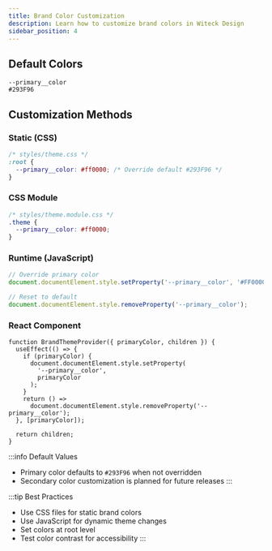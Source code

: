```yaml
---
title: Brand Color Customization
description: Learn how to customize brand colors in Witeck Design
sidebar_position: 4
---
```



## Default Colors

<Flex gap="2" marginX="2">
  <Box border="1px" borderColor="neutral200" padding="2" width="80">
    <Box background="primary" width="full" height="40" />
    <Box marginTop="0.5">
      <code>--primary__color</code>
      <br />
      <code>#293F96</code>
    </Box>
  </Box>
</Flex>

## Customization Methods

### Static (CSS)

```css
/* styles/theme.css */
:root {
  --primary__color: #ff0000; /* Override default #293F96 */
}
```

### CSS Module

```css
/* styles/theme.module.css */
.theme {
  --primary__color: #ff0000;
}
```

### Runtime (JavaScript)

```typescript
// Override primary color
document.documentElement.style.setProperty('--primary__color', '#FF0000');

// Reset to default
document.documentElement.style.removeProperty('--primary__color');
```

### React Component

```tsx
function BrandThemeProvider({ primaryColor, children }) {
  useEffect(() => {
    if (primaryColor) {
      document.documentElement.style.setProperty(
        '--primary__color',
        primaryColor
      );
    }
    return () =>
      document.documentElement.style.removeProperty('--primary__color');
  }, [primaryColor]);

  return children;
}
```

:::info Default Values

- Primary color defaults to `#293F96` when not overridden
- Secondary color customization is planned for future releases :::

:::tip Best Practices

- Use CSS files for static brand colors
- Use JavaScript for dynamic theme changes
- Set colors at root level
- Test color contrast for accessibility :::
